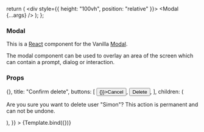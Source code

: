 

<Meta title="Modal" component={Modal} />

  return (
    <div style={{ height: "100vh", position: "relative" }}>
      <Modal {...args} />
    </div>
  );
};

### Modal

This is a [React](https://reactjs.org/) component for the Vanilla [Modal](https://docs.vanillaframework.io/patterns/modal/).

The modal component can be used to overlay an area of the screen which can contain a prompt, dialog or interaction.

### Props

<ArgsTable of={Modal} />

<Canvas>
  <Story
    name="Default"
    args={{
      close: () => {},
      title: "Confirm delete",
      buttons: [
        <button onClick={() => {}}>Cancel</button>,
        <button className="p-button--negative">Delete</button>,
      ],
      children: (
        <p>
          Are you sure you want to delete user "Simon"? This action is permanent
          and can not be undone.
        </p>
      ),
    }}
  >
    {Template.bind({})}
  </Story>
</Canvas>
